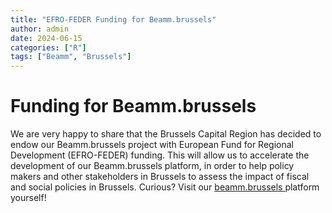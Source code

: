 ```yaml
---
title: "EFRO-FEDER Funding for Beamm.brussels"
author: admin
date: 2024-06-15
categories: ["R"]
tags: ["Beamm", "Brussels"]
---
```


# Funding for Beamm.brussels 
We are very happy to share that the Brussels Capital Region has decided to endow our Beamm.brussels project with European Fund for Regional Development (EFRO-FEDER) funding. This will allow us to accelerate the development of our Beamm.brussels platform, in order to help policy makers and other stakeholders in Brussels to assess the impact of fiscal and social policies in Brussels. Curious? Visit our <a href="https://beamm.brussels"> beamm.brussels </a> platform yourself!